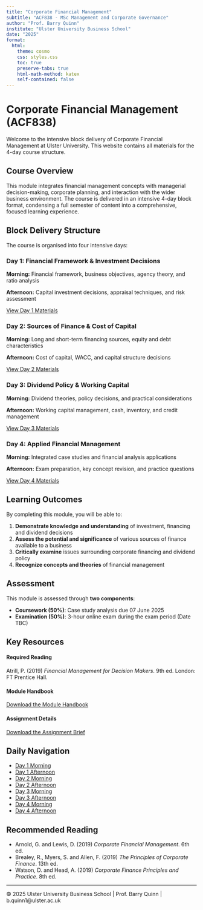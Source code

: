 ```yaml
---
title: "Corporate Financial Management"
subtitle: "ACF838 - MSc Management and Corporate Governance"
author: "Prof. Barry Quinn"
institute: "Ulster University Business School"
date: "2025"
format: 
  html:
    theme: cosmo
    css: styles.css
    toc: true
    preserve-tabs: true
    html-math-method: katex
    self-contained: false
---
```


# Corporate Financial Management (ACF838)

Welcome to the intensive block delivery of Corporate Financial Management at Ulster University. This website contains all materials for the 4-day course structure.

## Course Overview

This module integrates financial management concepts with managerial decision-making, corporate planning, and interaction with the wider business environment. The course is delivered in an intensive 4-day block format, condensing a full semester of content into a comprehensive, focused learning experience.

## Block Delivery Structure

The course is organised into four intensive days:

::: {.day-cards}

::: {.day-card}
### Day 1: Financial Framework & Investment Decisions
**Morning:** Financial framework, business objectives, agency theory, and ratio analysis

**Afternoon:** Capital investment decisions, appraisal techniques, and risk assessment

[View Day 1 Materials](days/day1.html){.btn}
:::

::: {.day-card}
### Day 2: Sources of Finance & Cost of Capital
**Morning:** Long and short-term financing sources, equity and debt characteristics

**Afternoon:** Cost of capital, WACC, and capital structure decisions

[View Day 2 Materials](days/day2.html){.btn}
:::

::: {.day-card}
### Day 3: Dividend Policy & Working Capital
**Morning:** Dividend theories, policy decisions, and practical considerations

**Afternoon:** Working capital management, cash, inventory, and credit management

[View Day 3 Materials](days/day3.html){.btn}
:::

::: {.day-card}
### Day 4: Applied Financial Management
**Morning:** Integrated case studies and financial analysis applications

**Afternoon:** Exam preparation, key concept revision, and practice questions

[View Day 4 Materials](days/day4.html){.btn}
:::

:::

## Learning Outcomes

By completing this module, you will be able to:

1. **Demonstrate knowledge and understanding** of investment, financing and dividend decisions
2. **Assess the potential and significance** of various sources of finance available to a business
3. **Critically examine** issues surrounding corporate financing and dividend policy
4. **Recognize concepts and theories** of financial management

## Assessment {.assessment-info}

This module is assessed through **two components**:

- **Coursework (50%)**: Case study analysis due 07 June 2025
- **Examination (50%)**: 3-hour online exam during the exam period (Date TBC)

## Key Resources

::: {.course-materials}

::: {.material-card}
#### Required Reading
Atrill, P. (2019) *Financial Management for Decision Makers*. 9th ed. London: FT Prentice Hall.
:::

::: {.material-card}
#### Module Handbook
[Download the Module Handbook](resources/module-handbook.html)
:::

::: {.material-card}
#### Assignment Details
[Download the Assignment Brief](resources/coursework.html)
:::

:::

## Daily Navigation

::: {.nav-pills}
- [Day 1 Morning](days/day1-morning.html)
- [Day 1 Afternoon](days/day1-afternoon.html)
- [Day 2 Morning](days/day2-morning.html)
- [Day 2 Afternoon](days/day2-afternoon.html)
- [Day 3 Morning](days/day3-morning.html)
- [Day 3 Afternoon](days/day3-afternoon.html)
- [Day 4 Morning](days/day4-morning.html)
- [Day 4 Afternoon](days/day4-afternoon.html)
:::

## Recommended Reading

- Arnold, G. and Lewis, D. (2019) *Corporate Financial Management*. 6th ed.
- Brealey, R., Myers, S. and Allen, F. (2019) *The Principles of Corporate Finance*. 13th ed.
- Watson, D. and Head, A. (2019) *Corporate Finance Principles and Practice*. 8th ed.

---

::: {.footer}
© 2025 Ulster University Business School | Prof. Barry Quinn | b.quinn1@ulster.ac.uk
:::